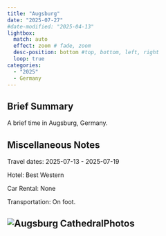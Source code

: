```yaml
---
title: "Augsburg"
date: "2025-07-27"
#date-modified: "2025-04-13"
lightbox:
  match: auto
  effect: zoom # fade, zoom
  desc-position: bottom #top, bottom, left, right
  loop: true
categories:
  - "2025"
  - Germany
---
```


## Brief Summary

A brief time in Augsburg, Germany.

## Miscellaneous Notes

Travel dates: 2025-07-13 - 2025-07-19

Hotel: Best Western

Car Rental: None

Transportation: On foot.

## ![Augsburg Cathedral](images/cathedral.jpg)Photos
